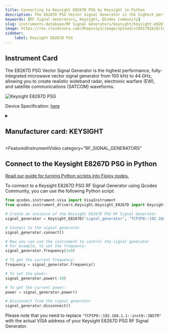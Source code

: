 ```yaml
---
title: Connecting to Keysight E8267D PSG by Keysight in Python
description: The E8267D PSG Vector Signal Generator is the highest performance, fully-integrated microwave vector signal generator from 100 kHz to 44 GHz, allowing you to create realistic wideband radar, electronic warfare (EW), and satellite communications (SATCOM) waveforms.
keywords: [RF Signal Generators, Keysight, QCodes Community] 
slug: instruments-database/RF Signal Generators/keysight/keysight-e8267d-psg 
image: https://res.cloudinary.com/dhopxs1y3/image/upload/v1691782618/Instruments/RF%20Signal%20Generator/Keysight-E8267D-PSG/Keysight-E8267D-PSG.png
sidebar:
    label: Keysight E8267D PSG 
---
```



## Instrument Card

The E8267D PSG Vector Signal Generator is the highest performance, fully-integrated microwave vector signal generator from 100 kHz to 44 GHz, allowing you to create realistic wideband radar, electronic warfare (EW), and satellite communications (SATCOM) waveforms.


![Keysight E8267D PSG](https://res.cloudinary.com/dhopxs1y3/image/upload/v1691782618/Instruments/RF%20Signal%20Generator/Keysight-E8267D-PSG/Keysight-E8267D-PSG.png)

Device Specification: [here](https://keysight.com/us/en/assets/7018-01210/data-sheets/5989-0697.pdf)

<details style={{ marginTop: "15px"}}>
<summary><h2 style={{display:'inline'}}>Manufacturer card: KEYSIGHT</h2></summary>

![KEYSIGHT](https://res.cloudinary.com/dhopxs1y3/image/upload/v1692125973/Instruments/Vendor%20Logos/Keysight.png)

Keysight Technologies, or Keysight, is an American company that manufactures electronics test and measurement equipment and software

- Headquarters: USA
- Yearly Revenue (millions, USD): 5420
- Vendor Website: [here](https://www.keysight.com/us/en/home.html)

</details>


<FeaturedInstrumentVideo
  category="RF_SIGNAL_GENERATORS"
></FeaturedInstrumentVideo>

## Connect to the Keysight E8267D PSG in Python

[Read our guide for turning Python scripts into Flojoy nodes.](https://docs.flojoy.ai/contribution/blocks/custom-flojoy-block/)



<Tabs>
<TabItem value="Flojoy" label="Flojoy" className="flojoy-instrument-tabs">

<SectionsCard category="RF_SIGNAL_GENERATORS" manufacturer="Keysight"></SectionsCard>

</TabItem>
<TabItem value="QCodes Community" label="QCodes Community">

To connect to a Keysight E8267D PSG RF Signal Generator using Qcodes Community, you can use the following Python script:

```python
from qcodes.instrument.visa import VisaInstrument
from qcodes.instrument_drivers.Keysight.Keysight_E8267D import Keysight_E8267D

# Create an instance of the Keysight E8267D PSG RF Signal Generator
signal_generator = Keysight_E8267D("signal_generator", "TCPIP0::192.168.1.1::inst0::INSTR")

# Connect to the signal generator
signal_generator.connect()

# Now you can use the instrument to control the signal generator
# For example, to set the frequency:
signal_generator.frequency(1e9)

# To get the current frequency:
frequency = signal_generator.frequency()

# To set the power:
signal_generator.power(-10)

# To get the current power:
power = signal_generator.power()

# Disconnect from the signal generator
signal_generator.disconnect()
```

Please note that you need to replace `"TCPIP0::192.168.1.1::inst0::INSTR"` with the actual VISA address of your Keysight E8267D PSG RF Signal Generator.

</TabItem>
</Tabs>